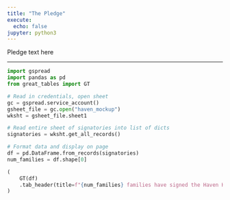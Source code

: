 ```yaml
---
title: "The Pledge"
execute:
  echo: false
jupyter: python3
---
```


Pledge text here

---
```python
import gspread
import pandas as pd
from great_tables import GT

# Read in credentials, open sheet
gc = gspread.service_account()
gsheet_file = gc.open("haven_mockup")
wksht = gsheet_file.sheet1

# Read entire sheet of signatories into list of dicts
signatories = wksht.get_all_records()

# Format data and display on page
df = pd.DataFrame.from_records(signatories)
num_families = df.shape[0]

(
    GT(df)
    .tab_header(title=f"{num_families} families have signed the Haven Hold The Phone pledge:")
)

```

